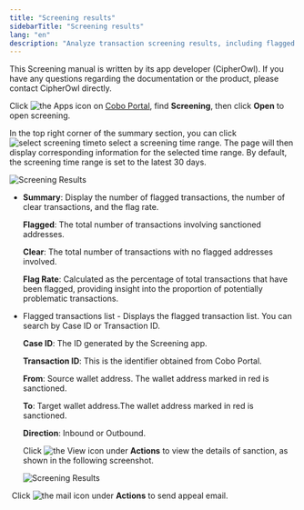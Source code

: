 ```yaml
---
title: "Screening results"
sidebarTitle: "Screening results"
lang: "en"
description: "Analyze transaction screening results, including flagged transactions, clear transactions, and flag rates. View detailed sanction information and manage compliance reports."
---
```

<Tip>This Screening manual is written by its app developer (CipherOwl). If you have any questions regarding the documentation or the product, please contact CipherOwl directly.</Tip>

Click <img src="/en/images/common/icon_apps.svg" className="icon" alt="the Apps icon"/> on [Cobo Portal](https://portal.cobo.com/login), find **Screening**, then click **Open** to open screening. 

In the top right corner of the summary section, you can click <img src="/en/images/portal-apps/screening/screeningtime.png"  className="icon" alt="select screening time"  />to select a screening time range. The page will then display corresponding information for the selected time range. By default, the screening time range is set to the latest 30 days.

<img src="/en/images/portal-apps/screening/screeningresult.png" className="screenshot_full_screen" alt="Screening Results"/>

- **Summary**: Display the number of flagged transactions, the number of clear transactions, and the flag rate. 

  **Flagged**: The total number of transactions involving sanctioned addresses.

  **Clear**: The total number of transactions with no flagged addresses involved.

  **Flag Rate**: Calculated as the percentage of total transactions that have been flagged, providing insight into the proportion of potentially problematic transactions.

- Flagged transactions list - Displays the flagged transaction list. You can search by Case ID or Transaction ID.

  **Case ID**: The ID generated by the Screening app.

  **Transaction ID**:  This is the identifier obtained from Cobo Portal.

  **From**: Source wallet address. The wallet address marked in red is sanctioned.

  **To**: Target wallet address.The wallet address marked in red is sanctioned.

  **Direction**: Inbound or Outbound.

  Click <img src="/en/images/portal-apps/screening/icon_view.png" className="icon" alt="the View icon"  /> under **Actions** to view the details of sanction, as shown in the following screenshot.

  <img src="/en/images/portal-apps/screening/sanctiondetail.png" className="screenshot_full_screen" alt="Screening Results"/>

​        Click <img src="/en/images/portal-apps/screening/icon_mail.png" className="icon" alt="the mail icon" /> under **Actions** to send appeal email.
